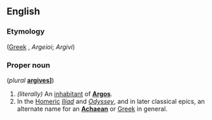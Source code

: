 ==English==

===Etymology===
([[Greek language|Greek]] ''{{polytonic|Ἀργεῖοι}}'', ''Argeioi''; {{L.}} ''Argivi'') 

===Proper noun===
{{en-proper noun}} (''plural'' '''[[argives]]]''')

# ''(literally)'' An [[inhabitant]] of '''[[Argos]]'''. 
# In the [[Homer]]ic ''[[Iliad]]'' and ''[[Odyssey]]'', and in later classical epics, an alternate name for an '''[[Achaean]]''' or [[Greek]] in general.